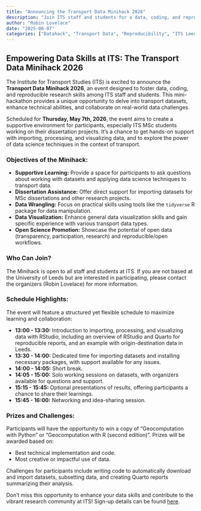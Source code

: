 ```yaml
---
title: "Announcing the Transport Data Minihack 2026"
description: "Join ITS staff and students for a data, coding, and reproducible research mini-hackathon focusing on transport datasets."
author: "Robin Lovelace"
date: "2025-08-07"
categories: ["Datahack", "Transport Data", "Reproducibility", "ITS Leeds"]
---
```


## Empowering Data Skills at ITS: The Transport Data Minihack 2026

The Institute for Transport Studies (ITS) is excited to announce the **Transport Data Minihack 2026**, an event designed to foster data, coding, and reproducible research skills among ITS staff and students. This mini-hackathon provides a unique opportunity to delve into transport datasets, enhance technical abilities, and collaborate on real-world data challenges.

Scheduled for **Thursday, May 7th, 2026**, the event aims to create a supportive environment for participants, especially ITS MSc students working on their dissertation projects. It's a chance to get hands-on support with importing, processing, and visualizing data, and to explore the power of data science techniques in the context of transport.

### Objectives of the Minihack:

*   **Supportive Learning:** Provide a space for participants to ask questions about working with datasets and applying data science techniques to transport data.
*   **Dissertation Assistance:** Offer direct support for importing datasets for MSc dissertations and other research projects.
*   **Data Wrangling:** Focus on practical skills using tools like the `tidyverse` R package for data manipulation.
*   **Data Visualization:** Enhance general data visualization skills and gain specific experience with various transport data types.
*   **Open Science Promotion:** Showcase the potential of open data (transparency, participation, research) and reproducible/open workflows.

### Who Can Join?

The Minihack is open to all staff and students at ITS. If you are not based at the University of Leeds but are interested in participating, please contact the organizers (Robin Lovelace) for more information.

### Schedule Highlights:

The event will feature a structured yet flexible schedule to maximize learning and collaboration:

*   **13:00 - 13:30:** Introduction to importing, processing, and visualizing data with RStudio, including an overview of RStudio and Quarto for reproducible reports, and an example with origin-destination data in Leeds.
*   **13:30 - 14:00:** Dedicated time for importing datasets and installing necessary packages, with support available for any issues.
*   **14:00 - 14:05:** Short break.
*   **14:05 - 15:00:** Solo working sessions on datasets, with organizers available for questions and support.
*   **15:15 - 15:45:** Optional presentations of results, offering participants a chance to share their learnings.
*   **15:45 - 16:00:** Networking and idea-sharing session.

### Prizes and Challenges:

Participants will have the opportunity to win a copy of "Geocomputation with Python" or "Geocomputation with R (second edition)". Prizes will be awarded based on:

*   Best technical implementation and code.
*   Most creative or impactful use of data.

Challenges for participants include writing code to automatically download and import datasets, subsetting data, and creating Quarto reports summarizing their analysis.

Don't miss this opportunity to enhance your data skills and contribute to the vibrant research community at ITS! Sign-up details can be found [here](https://forms.office.com/e/A1ABvMuJAG).